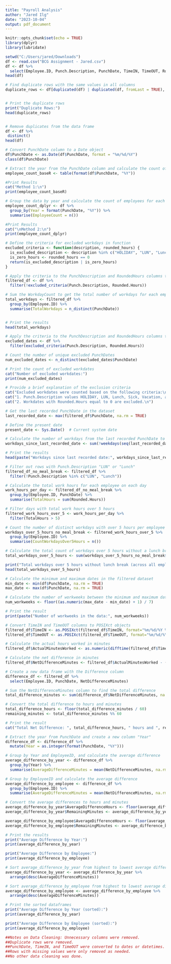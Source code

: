 ---
title: "Payroll Analysis"
author: "Jared Ilg"
date: "2023-10-04"
output: pdf_document
---

```{r setup, include=FALSE}
knitr::opts_chunk$set(echo = TRUE)
library(dplyr)
library(lubridate)
```


```{r}
setwd("C:/Users/jared/Downloads")
df <- read.csv("BCG Assignment - Jared.csv")
df <- df %>%
  select(Employee.ID, Punch.Description, PunchDate, TimeIN, TimeOUT, Rounded.Hours)
head(df)
```


```{r}
# Find duplicate rows with the same values in all columns
duplicate_rows <- df[duplicated(df) | duplicated(df, fromLast = TRUE), ]


# Print the duplicate rows
print("Duplicate Rows:")
head(duplicate_rows)


# Remove duplicates from the data frame
df <- df %>%
 distinct()
head(df)
```

```{r}
# Convert PunchDate column to a Date object
df$PunchDate <- as.Date(df$PunchDate, format = "%m/%d/%Y")
class(df$PunchDate)
```
```{r 1}
# Extract the year from the PunchDate column and calculate the count of employees for each year
employee_count_baseR <- table(format(df$PunchDate, "%Y"))

#Print Results
cat("Method 1:\n")
print(employee_count_baseR)

# Group the data by year and calculate the count of employees for each year
employee_count_dplyr <- df %>%
  group_by(Year = format(PunchDate, "%Y")) %>%
  summarise(EmployeeCount = n())

#Print Results
cat("\nMethod 2:\n")
print(employee_count_dplyr)
```


```{r 2}
# Define the criteria for excluded workdays in function
excluded_criteria <- function(description, rounded_hours) {
  is_excluded_description <- description %in% c("HOLIDAY", "LUN", "Lunch", "Sick", "Vacation", "TMP1")
  is_zero_hours <- rounded_hours == 0
  return(is_excluded_description | is_zero_hours)
}

# Apply the criteria to the PunchDescription and RoundedHours columns to filter out excluded workdays using excluded_criteria function
filtered_df <- df %>%
  filter(!excluded_criteria(Punch.Description, Rounded.Hours))

# Sum the WorkdayCount to get the total number of workdays for each employee
total_workdays <- filtered_df %>%
  group_by(Employee.ID) %>%
  summarise(TotalWorkdays = n_distinct(PunchDate))


# Print the results
head(total_workdays)
```


```{r 3}
# Apply the criteria to the PunchDescription and RoundedHours columns to filter out excluded workdates
excluded_dates <- df %>%
  filter(excluded_criteria(Punch.Description, Rounded.Hours))

# Count the number of unique excluded PunchDates
num_excluded_dates <- n_distinct(excluded_dates$PunchDate)

# Print the count of excluded workdates
cat("Number of excluded workdates:")
print(num_excluded_dates)

# Provide a brief explanation of the exclusion criteria
cat("Excluded workdates were counted based on the following criteria:\n")
cat("1. Punch.Description values HOLIDAY, LUN, Lunch, Sick, Vacation, and TMP1 are excluded.\n")
cat("2. Workdates with Rounded.Hours equal to 0 are excluded.\n")
```


```{r 4}
# Get the last recorded PunchDate in the dataset
last_recorded_date <- max(filtered_df$PunchDate, na.rm = TRUE)

# Define the present date
present_date <- Sys.Date()  # Current system date

# Calculate the number of workdays from the last recorded PunchDate to the present date
workdays_since_last_recorded_date <- sum(!weekdays(seq(last_recorded_date, present_date, by = "days")) %in% c("Saturday", "Sunday"))

# Print the results
head(paste("Workdays since last recorded date:", workdays_since_last_recorded_date))
```
```{r 5}
# Filter out rows with Punch.Description "LUN" or "Lunch"
filtered_df_no_meal_break <- filtered_df %>%
  filter(!Punch.Description %in% c("LUN", "Lunch"))

# Calculate the total work hours for each employee on each day
work_hours_per_day <- filtered_df_no_meal_break %>%
  group_by(Employee.ID, PunchDate) %>%
  summarise(TotalHours = sum(Rounded.Hours))

# Filter days with total work hours over 5 hours
filtered_work_hours_over_5 <- work_hours_per_day %>%
  filter(TotalHours > 5)

# Count the number of distinct workdays with over 5 hours per employee
workdays_over_5_hours_no_meal_break <- filtered_work_hours_over_5 %>%
  group_by(Employee.ID) %>%
  summarise(CountWorkdaysOver5Hours = n())

# Calculate the total count of workdays over 5 hours without a lunch break
total_workdays_over_5_hours <- sum(workdays_over_5_hours_no_meal_break$CountWorkdaysOver5Hours)

print("Total workdays over 5 hours without lunch break (across all employees):")
head(total_workdays_over_5_hours)

```
```{r 6}

# Calculate the minimum and maximum dates in the filtered dataset
min_date <- min(df$PunchDate, na.rm = TRUE)
max_date <- max(df$PunchDate, na.rm = TRUE)

# Calculate the number of workweeks between the minimum and maximum dates
num_workweeks <- floor((as.numeric(max_date - min_date) + 1) / 7)

# Print the result
print(paste("Number of workweeks in the data:", num_workweeks))
```
```{r 7}
# Convert TimeIN and TimeOUT columns to POSIXct objects
filtered_df$TimeIN <- as.POSIXct(filtered_df$TimeIN, format="%m/%d/%Y %H:%M")
filtered_df$TimeOUT <- as.POSIXct(filtered_df$TimeOUT, format="%m/%d/%Y %H:%M")

# Calculate the actual hours worked in minutes
filtered_df$ActualMinutesWorked <- as.numeric(difftime(filtered_df$TimeOUT, filtered_df$TimeIN, units = "mins"))

# Calculate the net difference in minutes
filtered_df$NetDifferenceMinutes <- filtered_df$ActualMinutesWorked - (filtered_df$Rounded.Hours * 60)

# Create a new data frame with the Difference column
difference_df <- filtered_df %>%
  select(Employee.ID, PunchDate, NetDifferenceMinutes)

# Sum the NetDifferenceMinutes column to find the total difference
total_difference_minutes <- sum(difference_df$NetDifferenceMinutes, na.rm = TRUE)

# Convert the total difference to hours and minutes
total_difference_hours <- floor(total_difference_minutes / 60)
remaining_minutes <- total_difference_minutes %% 60

# Print the result
cat("Total Net Difference: ", total_difference_hours, " hours and ", remaining_minutes, " minutes\n")
```
```{r 8}

# Extract the year from PunchDate and create a new column "Year"
difference_df <- difference_df %>%
  mutate(Year = as.integer(format(PunchDate, "%Y")))

# Group by Year and EmployeeID, and calculate the average difference
average_difference_by_year <- difference_df %>%
  group_by(Year) %>%
  summarise(AverageDifferenceMinutes = mean(NetDifferenceMinutes, na.rm = TRUE))

# Group by EmployeeID and calculate the average difference
average_difference_by_employee <- difference_df %>%
  group_by(Employee.ID) %>%
  summarise(AverageDifferenceMinutes = mean(NetDifferenceMinutes, na.rm = TRUE))

# Convert the average differences to hours and minutes
average_difference_by_year$AverageDifferenceHours <- floor(average_difference_by_year$AverageDifferenceMinutes / 60)
average_difference_by_year$RemainingMinutes <- average_difference_by_year$AverageDifferenceMinutes %% 60

average_difference_by_employee$AverageDifferenceHours <- floor(average_difference_by_employee$AverageDifferenceMinutes / 60)
average_difference_by_employee$RemainingMinutes <- average_difference_by_employee$AverageDifferenceMinutes %% 60

# Print the results
print("Average Difference by Year:")
print(average_difference_by_year)

print("Average Difference by Employee:")
print(average_difference_by_employee)

# Sort average_difference_by_year from highest to lowest average difference
average_difference_by_year <- average_difference_by_year %>%
  arrange(desc(AverageDifferenceMinutes))

# Sort average_difference_by_employee from highest to lowest average difference
average_difference_by_employee <- average_difference_by_employee %>%
  arrange(desc(AverageDifferenceMinutes))

# Print the sorted dataframes
print("Average Difference by Year (sorted):")
print(average_difference_by_year)

print("Average Difference by Employee (sorted):")
print(average_difference_by_employee)
```
```{r 9}
##Notes on Data Cleaning: Unnecessary columns were removed.
##Duplicate rows were removed. 
##PunchDate, TimeIN, and TimeOUT were converted to dates or datetimes. 
##Rows with missing values were only removed as needed. 
##No other data cleaning was done.
```

